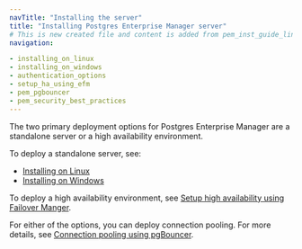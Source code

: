 ```yaml
---
navTitle: "Installing the server"
title: "Installing Postgres Enterprise Manager server"
# This is new created file and content is added from pem_inst_guide_linux/04_installing_postgres_enterprise_manager/index.mdx
navigation:

- installing_on_linux
- installing_on_windows
- authentication_options
- setup_ha_using_efm
- pem_pgbouncer
- pem_security_best_practices
---
```


The two primary deployment options for Postgres Enterprise Manager are a standalone server or a high availability environment.

To deploy a standalone server, see:
-   [Installing on Linux]()
-   [Installing on Windows]()

To deploy a high availability environment, see [Setup high availability using Failover Manger]().

For either of the options, you can deploy connection pooling. For more details, see [Connection pooling using pgBouncer]().
